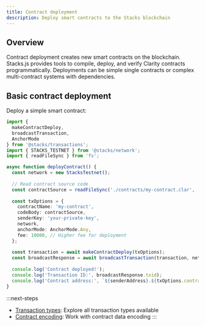 ```yaml
---
title: Contract deployment
description: Deploy smart contracts to the Stacks blockchain
---
```


## Overview

Contract deployment creates new smart contracts on the blockchain. Stacks.js provides tools to compile, deploy, and verify Clarity contracts programmatically. Deployments can be simple single contracts or complex multi-contract systems with dependencies.

## Basic contract deployment

Deploy a simple smart contract:

```typescript
import { 
  makeContractDeploy,
  broadcastTransaction,
  AnchorMode 
} from '@stacks/transactions';
import { STACKS_TESTNET } from '@stacks/network';
import { readFileSync } from 'fs';

async function deployContract() {
  const network = new StacksTestnet();
  
  // Read contract source code
  const contractSource = readFileSync('./contracts/my-contract.clar', 'utf-8');
  
  const txOptions = {
    contractName: 'my-contract',
    codeBody: contractSource,
    senderKey: 'your-private-key',
    network,
    anchorMode: AnchorMode.Any,
    fee: 10000, // Higher fee for deployment
  };
  
  const transaction = await makeContractDeploy(txOptions);
  const broadcastResponse = await broadcastTransaction(transaction, network);
  
  console.log('Contract deployed!');
  console.log('Transaction ID:', broadcastResponse.txid);
  console.log('Contract address:', `${senderAddress}.${txOptions.contractName}`);
}
```

:::next-steps
- [Transaction types](/reference/stacks.js/transactions-contracts/transaction-types): Explore all transaction types available
- [Contract encoding](/reference/stacks.js/common-utilities/encoding-decoding): Work with contract data encoding
:::